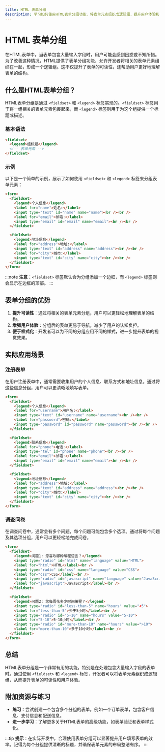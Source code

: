 ```yaml
---
title: HTML 表单分组
description: 学习如何使用HTML表单分组功能，将表单元素组织成逻辑组，提升用户体验和表单的可读性。
---
```


# HTML 表单分组

在HTML表单中，当表单包含大量输入字段时，用户可能会感到困惑或不知所措。为了改善这种情况，HTML提供了表单分组功能，允许开发者将相关的表单元素组织在一起，形成一个逻辑组。这不仅提升了表单的可读性，还帮助用户更好地理解表单的结构。

## 什么是HTML表单分组？

HTML表单分组是通过 `<fieldset>` 和 `<legend>` 标签实现的。`<fieldset>` 标签用于将一组相关的表单元素包裹起来，而 `<legend>` 标签则用于为这个组提供一个标题或描述。

### 基本语法

```html
<fieldset>
  <legend>组标题</legend>
  <!-- 表单元素 -->
</fieldset>
```

### 示例

以下是一个简单的示例，展示了如何使用 `<fieldset>` 和 `<legend>` 标签来分组表单元素：

```html
<form>
  <fieldset>
    <legend>个人信息</legend>
    <label for="name">姓名:</label>
    <input type="text" id="name" name="name"><br /><br />
    <label for="email">邮箱:</label>
    <input type="email" id="email" name="email"><br /><br />
  </fieldset>

  <fieldset>
    <legend>地址信息</legend>
    <label for="address">地址:</label>
    <input type="text" id="address" name="address"><br /><br />
    <label for="city">城市:</label>
    <input type="text" id="city" name="city"><br /><br />
  </fieldset>
</form>
```

:::note
**注意**：`<fieldset>` 标签默认会为分组添加一个边框，而 `<legend>` 标签则会显示在边框的顶部。
:::

## 表单分组的优势

1. **提升可读性**：通过将相关的表单元素分组，用户可以更轻松地理解表单的结构。
2. **增强用户体验**：分组后的表单更易于导航，减少了用户的认知负担。
3. **便于样式化**：开发者可以为不同的分组应用不同的样式，进一步提升表单的视觉效果。

## 实际应用场景

### 注册表单

在用户注册表单中，通常需要收集用户的个人信息、联系方式和地址信息。通过将这些信息分组，用户可以更清晰地填写表单。

```html
<form>
  <fieldset>
    <legend>个人信息</legend>
    <label for="username">用户名:</label>
    <input type="text" id="username" name="username"><br /><br />
    <label for="password">密码:</label>
    <input type="password" id="password" name="password"><br /><br />
  </fieldset>

  <fieldset>
    <legend>联系信息</legend>
    <label for="phone">电话:</label>
    <input type="tel" id="phone" name="phone"><br /><br />
    <label for="email">邮箱:</label>
    <input type="email" id="email" name="email"><br /><br />
  </fieldset>

  <fieldset>
    <legend>地址信息</legend>
    <label for="address">地址:</label>
    <input type="text" id="address" name="address"><br /><br />
    <label for="city">城市:</label>
    <input type="text" id="city" name="city"><br /><br />
  </fieldset>
</form>
```

### 调查问卷

在调查问卷中，通常会有多个问题，每个问题可能包含多个选项。通过将每个问题及其选项分组，用户可以更轻松地完成问卷。

```html
<form>
  <fieldset>
    <legend>问题1: 您喜欢哪种编程语言？</legend>
    <input type="radio" id="html" name="language" value="HTML">
    <label for="html">HTML</label><br />
    <input type="radio" id="css" name="language" value="CSS">
    <label for="css">CSS</label><br />
    <input type="radio" id="javascript" name="language" value="JavaScript">
    <label for="javascript">JavaScript</label><br />
  </fieldset>

  <fieldset>
    <legend>问题2: 您每周花多少时间编程？</legend>
    <input type="radio" id="less-than-5" name="hours" value="<5">
    <label for="less-than-5">少于5小时</label><br />
    <input type="radio" id="5-10" name="hours" value="5-10">
    <label for="5-10">5-10小时</label><br />
    <input type="radio" id="more-than-10" name="hours" value=">10">
    <label for="more-than-10">多于10小时</label><br />
  </fieldset>
</form>
```

## 总结

HTML表单分组是一个非常有用的功能，特别是在处理包含大量输入字段的表单时。通过使用 `<fieldset>` 和 `<legend>` 标签，开发者可以将表单元素组织成逻辑组，从而提升表单的可读性和用户体验。

## 附加资源与练习

- **练习**：尝试创建一个包含多个分组的表单，例如一个订单表单，包含客户信息、支付信息和配送信息。
- **进一步学习**：了解更多关于HTML表单的高级功能，如表单验证和表单样式化。

:::tip
**提示**：在实际开发中，合理使用表单分组可以显著提升用户填写表单的效率。记得为每个分组提供清晰的标题，并确保表单元素的布局整洁有序。
:::